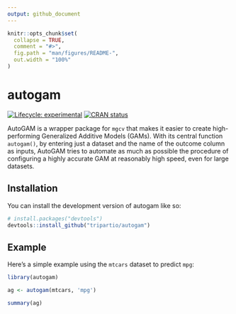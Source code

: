 ```yaml
---
output: github_document
---
```


<!-- README.md is generated from README.Rmd. Please edit that file -->

```r
knitr::opts_chunk$set(
  collapse = TRUE,
  comment = "#>",
  fig.path = "man/figures/README-",
  out.width = "100%"
)
```

# autogam

<!-- badges: start -->
[![Lifecycle: experimental](https://img.shields.io/badge/lifecycle-experimental-orange.svg)](https://lifecycle.r-lib.org/articles/stages.html#experimental)
[![CRAN status](https://www.r-pkg.org/badges/version/autogam)](https://CRAN.R-project.org/package=autogam)
<!-- badges: end -->

AutoGAM is a wrapper package for `mgcv` that makes it easier to create high-performing Generalized Additive Models (GAMs). With its central function `autogam()`, by entering just a dataset and the name of the outcome column as inputs, AutoGAM tries to automate as much as possible the procedure of configuring a highly accurate GAM at reasonably high speed, even for large datasets.

## Installation

You can install the development version of autogam like so:

``` r
# install.packages("devtools")
devtools::install_github("tripartio/autogam")
```

## Example

Here's a simple example using the `mtcars` dataset to predict `mpg`:

```r
library(autogam)

ag <- autogam(mtcars, 'mpg')

summary(ag)
```


